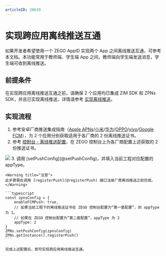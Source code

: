 ```yaml
---
articleID: 20639
---
```

# 实现跨应用离线推送互通



<Content1 />

如果开发者希望使用一个 ZEGO AppID 实现两个 App 之间离线推送互通，可参考本文档。本功能常用于教师端、学生端 App 之间，教师端向学生端发送消息，学生端可收到离线推送。

## 前提条件

在实现跨应用离线推送互通之前，请确保 2 个应用均已集成 ZIM SDK 和 ZPNs SDK，并且已实现离线推送，详情请参考 [实现离线推送](./Implement%20offline%20push%20notification.mdx)。


## 实现流程


1. 参考安卓厂商推送集成指南（[Apple APNs](./Integrate%20APNs.mdx)/[小米](./Integrate%20Xiaomi.mdx)/[华为](./Integrate%20Huawei.mdx)/[OPPO](./Integrate%20OPPO.mdx)/[vivo](./Integrate%20vivo.mdx)/[Google FCM](./Integrate%20FCM.mdx)），为 2 个应用分别获取适用于各厂商的 2 份离线推送证书。
2. 参考 [控制台 - 离线推送配置](https://doc-zh.zego.im/article/16233)，在 ZEGO 控制台上为各厂商配置上述获取的 2 份推送证书。
<Frame width="512" height="auto" caption=""><img src="https://storage.zego.im/sdk-doc/Pics/ZIM/Offline_Push_certificates.jpeg" /></Frame>
3. 调用 [setPushConfig](@setPushConfig)，并填入当前工程对应配置的 appType。

    <Warning title="注意">
    此步骤需在调用 [registerPush](@registerPush) 接口注册厂商离线推送之前完成。
    </Warning>

    ```typescript
    const zpnsConfig = {
        enableFCMPush: true,
        // 如果当前工程下的离线推送证书在 ZEGO 控制台配置为“第一套配置”，则 appType 为 1。
        // 如果在 ZEGO 控制台配置为“第二套配置”，appType 为 2
        appType: 2
    }
    ZPNs.setPushConfig(zpnsConfig)
    ZPNs.getInstance().registerPush()
    ```

    完成上述配置后，即可实现跨应用离线推送互通。